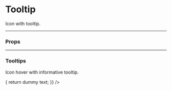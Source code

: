 
<Meta title="Tooltip/Info" component={Tooltip} />

# Tooltip

Icon with tooltip.

---

### Props

<Props of={Tooltip} />

---

### Tooltips

Icon hover with informative tooltip.

<Preview>
  <Story name="Default">
    <Tooltip
      id="test"
      getContent={() => {
        return <span>dummy text</span>;
      }}
    />
  </Story>
</Preview>
